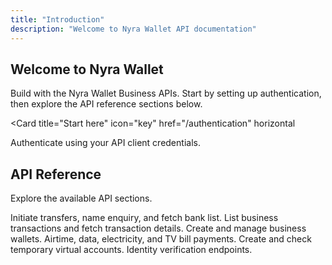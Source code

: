 ```yaml
---
title: "Introduction"
description: "Welcome to Nyra Wallet API documentation"
---
```


## Welcome to Nyra Wallet

Build with the Nyra Wallet Business APIs. Start by setting up authentication, then explore the API reference sections below.

<Card
  title="Start here"
  icon="key"
  href="/authentication"
  horizontal
>
  Authenticate using your API client credentials.
</Card>

## API Reference

Explore the available API sections.

<Columns cols={2}>
  <Card
    title="Transfers"
    icon="arrow-right-arrow-left"
    href="/api-reference/business/transfers-initiate"
  >
    Initiate transfers, name enquiry, and fetch bank list.
  </Card>
  <Card
    title="Transactions"
    icon="receipt"
    href="/api-reference/business/transactions-list"
  >
    List business transactions and fetch transaction details.
  </Card>
  <Card
    title="Wallets"
    icon="wallet"
    href="/api-reference/business/wallets-list"
  >
    Create and manage business wallets.
  </Card>
  <Card
    title="Bills"
    icon="bolt"
    href="/api-reference/business/bills-airtime-data-phone-number-network"
  >
    Airtime, data, electricity, and TV bill payments.
  </Card>
  <Card
    title="Temporary Accounts"
    icon="credit-card"
    href="/api-reference/business/temporary-accounts-create"
  >
    Create and check temporary virtual accounts.
  </Card>
  <Card
    title="Miscellaneous"
    icon="id-card"
    href="/api-reference/business/identities-bvn-verify"
  >
    Identity verification endpoints.
  </Card>
</Columns>

